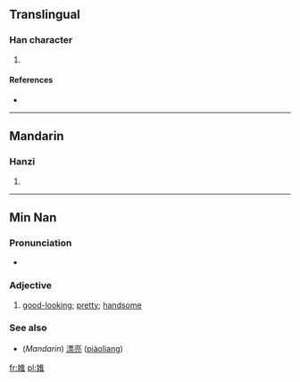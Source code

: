 ==Translingual==

===Han character===
{{Han char|rn=38|rad=女|as=08|sn=11|four=|canj=女人土 (VOG)|ids=⿰[[女]][[隹]]}}

# {{defn|Han|sort=女08}}

====References====
* {{Han ref|kx=0264.180|dkj=06402|dj=0531.100|hdz=21059.130|uh=5A4E|ud=23118}}

----

==Mandarin==

===Hanzi===
{{cmn-hanzi|pin=[[huī]] ([[hui1]])|wg=hui<sup>1</sup>}}

# {{defn|lang=cmn|sort=女08}}

----

==Min Nan==

===Pronunciation===
* {{IPA|[ sui˥˧ ]|lang=nan}}

===Adjective===
{{nan-adj|ts|poj=súi|pojt=sui2|rs=女08}}

# [[good-looking]]; [[pretty]]; [[handsome]]

===See also===
* (''Mandarin'') [[漂亮]] ([[piàoliang]])

[[fr:婎]]
[[pl:婎]]